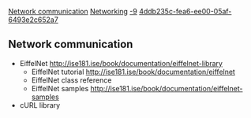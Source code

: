 [[Property:title|Network communication]]
[[Property:link_title|Networking]]
[[Property:weight|-9]]
[[Property:uuid|4ddb235c-fea6-ee00-05af-6493e2c652a7]]
== Network communication ==

* EiffelNet    http://ise181.ise/book/documentation/eiffelnet-library
** EiffelNet tutorial    http://ise181.ise/book/documentation/eiffelnet
** EiffelNet class reference
** EiffelNet samples    http://ise181.ise/book/documentation/eiffelnet-samples 
* cURL library

